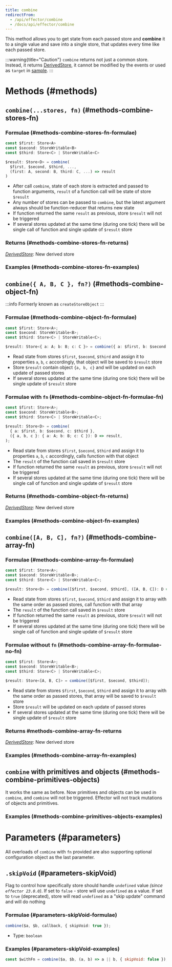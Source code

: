 ```yaml
---
title: combine
redirectFrom:
  - /api/effector/combine
  - /docs/api/effector/combine
---
```



This method allows you to get state from each passed store and **combine** it to a single value and save into a single store, that updates every time like each passed store.

:::warning{title="Caution"}
`combine` returns not just a common store. Instead, it returns [DerivedStore](/en/api/effector/Store#readonly), it cannot be modified by the events or used as `target` in [sample](/en/api/effector/sample).
:::

# Methods (#methods)

## `combine(...stores, fn)` (#methods-combine-stores-fn)

### Formulae (#methods-combine-stores-fn-formulae)

```ts
const $first: Store<A>
const $second: StoreWritable<B>
const $third: Store<C> | StoreWritable<C>

$result: Store<D> = combine(
  $first, $second, $third, ...,
  (first: A, second: B, third: C, ...) => result
)
```

- After call `combine`, state of each store is extracted and passed to function arguments, `result` of a function call will be state of store `$result`
- Any number of stores can be passed to `combine`, but the latest argument always should be function-reducer that returns new state
- If function returned the same `result` as previous, store `$result` will not be triggered
- If several stores updated at the same time (during one tick) there will be single call of function and single update of `$result` store

### Returns (#methods-combine-stores-fn-returns)

[_DerivedStore_](/en/api/effector/Store#readonly): New derived store

### Examples (#methods-combine-stores-fn-examples)


<LiveDemo client:only="preact" demoFile={demo_combineStoresFn} />

## `combine({ A, B, C }, fn?)` (#methods-combine-object-fn)

:::info
Formerly known as `createStoreObject`
:::

### Formulae (#methods-combine-object-fn-formulae)

```ts
const $first: Store<A>;
const $second: StoreWritable<B>;
const $third: Store<C> | StoreWritable<C>;

$result: Store<{ a: A; b: B; c: C }> = combine({ a: $first, b: $second, c: $third });
```

- Read state from stores `$first`, `$second`, `$third` and assign it to properties `a`, `b`, `c` accordingly, that object will be saved to `$result` store
- Store `$result` contain object `{a, b, c}` and will be updated on each update of passed stores
- If several stores updated at the same time (during one tick) there will be single update of `$result` store

### Formulae with `fn` (#methods-combine-object-fn-formulae-fn)

```ts
const $first: Store<A>;
const $second: StoreWritable<B>;
const $third: Store<C> | StoreWritable<C>;

$result: Store<D> = combine(
  { a: $first, b: $second, c: $third },
  ({ a, b, c }: { a: A; b: B; c: C }): D => result,
);
```

- Read state from stores `$first`, `$second`, `$third` and assign it to properties `a`, `b`, `c` accordingly, calls function with that object
- The `result` of the function call saved in `$result` store
- If function returned the same `result` as previous, store `$result` will not be triggered
- If several stores updated at the same time (during one tick) there will be single call of function and single update of `$result` store

### Returns (#methods-combine-object-fn-returns)

[_DerivedStore_](/en/api/effector/Store#readonly): New derived store

### Examples (#methods-combine-object-fn-examples)


<LiveDemo client:only="preact" demoFile={demo_combineObjectFn} />

## `combine([A, B, C], fn?)` (#methods-combine-array-fn)

### Formulae (#methods-combine-array-fn-formulae)

```ts
const $first: Store<A>;
const $second: StoreWritable<B>;
const $third: Store<C> | StoreWritable<C>;

$result: Store<D> = combine([$first, $second, $third], ([A, B, C]): D => result);
```

- Read state from stores `$first`, `$second`, `$third` and assign it to array with the same order as passed stores, call function with that array
- The `result` of the function call saved in `$result` store
- If function returned the same `result` as previous, store `$result` will not be triggered
- If several stores updated at the same time (during one tick) there will be single call of function and single update of `$result` store

### Formulae without `fn` (#methods-combine-array-fn-formulae-no-fn)

```ts
const $first: Store<A>;
const $second: StoreWritable<B>;
const $third: Store<C> | StoreWritable<C>;

$result: Store<[A, B, C]> = combine([$first, $second, $third]);
```

- Read state from stores `$first`, `$second`, `$third` and assign it to array with the same order as passed stores, that array will be saved to `$result` store
- Store `$result` will be updated on each update of passed stores
- If several stores updated at the same time (during one tick) there will be single update of `$result` store

### Returns #methods-combine-array-fn-returns

[_DerivedStore_](/en/api/effector/Store#readonly): New derived store

### Examples (#methods-combine-array-fn-examples)


<LiveDemo client:only="preact" demoFile={demo_combineArrayFn} />

## `combine` with primitives and objects (#methods-combine-primitives-objects)

It works the same as before. Now primitives and objects can be used in `combine`, and `combine` will not be triggered. Effector will not track mutations of objects and primitives.

### Examples (#methods-combine-primitives-objects-examples)


<LiveDemo client:only="preact" demoFile={demo_combineNonStoresFn} />

# Parameters (#parameters)

All overloads of `combine` with `fn` provided are also supporting optional configuration object as the last parameter.

## `.skipVoid` (#parameters-skipVoid)

Flag to control how specifically store should handle `undefined` value _(since `effector 23.0.0`)_. If set to `false` - store will use `undefined` as a value. If set to `true` (deprecated), store will read `undefined` as a "skip update" command and will do nothing

### Formulae (#parameters-skipVoid-formulae)

```ts
combine($a, $b, callback, { skipVoid: true });
```

- Type: `boolean`

### Examples (#parameters-skipVoid-examples)

```js
const $withFn = combine($a, $b, (a, b) => a || b, { skipVoid: false });
```
